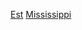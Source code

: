 {{United States topic|prefix=:Category:各年|suffix=建立}}
[[Category:各年密西西比州|Est]]
[[Category:在美国各州成立|Mississippi]]